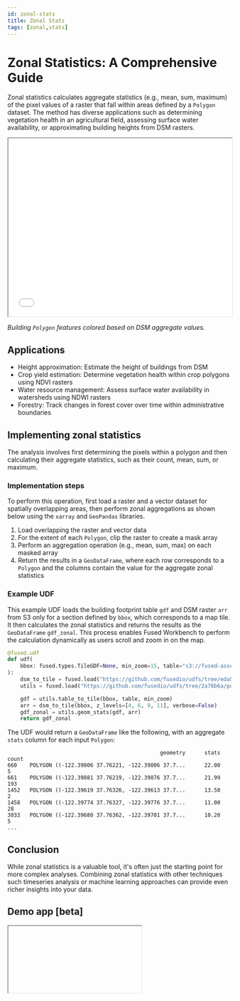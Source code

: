 ```yaml
---
id: zonal-stats
title: Zonal Stats
tags: [zonal,stats]
---
```


# Zonal Statistics: A Comprehensive Guide

Zonal statistics calculates aggregate statistics (e.g., mean, sum, maximum) of the pixel values of a raster that fall within areas defined by a `Polygon` dataset. The method has diverse applications such as determining vegetation health in an agricultural field, assessing surface water availability, or approximating building heights from DSM rasters.

<iframe src="/img/deckgl_vector_zstats.html"  height="400px" width="100%" scrolling="no"></iframe>

_Building `Polygon` features colored based on DSM aggregate values._

## Applications

- Height approximation: Estimate the height of buildings from DSM
- Crop yield estimation: Determine vegetation health within crop polygons using NDVI rasters
- Water resource management: Assess surface water availability in watersheds using NDWI rasters
- Forestry: Track changes in forest cover over time within administrative boundaries

## Implementing zonal statistics

The analysis involves first determining the pixels within a polygon and then calculating their aggregate statistics, such as their count, mean, sum, or maximum.

### Implementation steps

To perform this operation, first load a raster and a vector dataset for spatially overlapping areas, then perform zonal aggregations as shown below using the `xarray` and `GeoPandas` libraries.

1. Load overlapping the raster and vector data
2. For the extent of each `Polygon`, clip the raster to create a mask array
3. Perform an aggregation operation (e.g., mean, sum, max) on each masked array
4. Return the results in a `GeoDataFrame`, where each row corresponds to a `Polygon` and the columns contain the value for the aggregate zonal statistics

### Example UDF

This example UDF loads the building footprint table `gdf` and DSM raster `arr` from S3 only for a section defined by `bbox`, which corresponds to a map tile. It then calculates the zonal statistics and returns the results as the `GeoDataFrame` `gdf_zonal`. This process enables Fused Workbench to perform the calculation dynamically as users scroll and zoom in on the map.

```python showLineNumbers
@fused.udf
def udf(
    bbox: fused.types.TileGDF=None, min_zoom=15, table="s3://fused-asset/infra/building_msft_us/"
):
    dsm_to_tile = fused.load("https://github.com/fusedio/udfs/tree/eda5aec/public/DSM_JAXA_Example").utils.dsm_to_tile
    utils = fused.load("https://github.com/fusedio/udfs/tree/2a76b6a/public/common/").utils

    gdf = utils.table_to_tile(bbox, table, min_zoom)
    arr = dsm_to_tile(bbox, z_levels=[4, 6, 9, 11], verbose=False)
    gdf_zonal = utils.geom_stats(gdf, arr)
    return gdf_zonal
```

The UDF would return a `GeoDataFrame` like the following, with an aggregate `stats` column for each input `Polygon`:

```plaintext
                                                geometry      stats  count
660    POLYGON ((-122.39806 37.76221, -122.39806 37.7...      22.00      5
661    POLYGON ((-122.39881 37.76219, -122.39876 37.7...      21.99    193
1452   POLYGON ((-122.39619 37.76326, -122.39613 37.7...      13.50      2
1458   POLYGON ((-122.39774 37.76327, -122.39776 37.7...      11.00     28
3033   POLYGON ((-122.39680 37.76362, -122.39701 37.7...      10.20      5
...
```

## Conclusion

While zonal statistics is a valuable tool, it's often just the starting point for more complex analyses. Combining zonal statistics with other techniques such timeseries analysis or machine learning approaches can provide even richer insights into your data.

## Demo app [beta]


<div style={{marginTop: '2rem'}}>
<Iframe id="iframe-1" code={ZONAL_STATS_CODE} />
</div>
